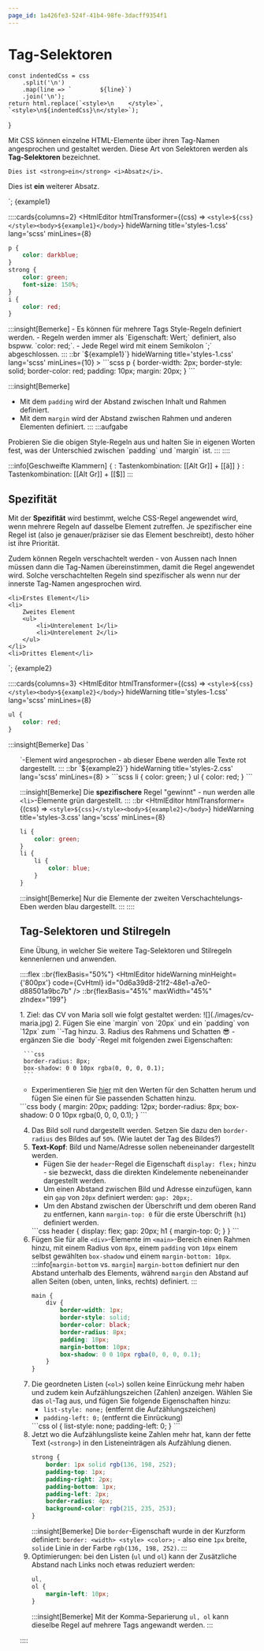```yaml
---
page_id: 1a426fe3-524f-41b4-98fe-3dacff9354f1
---
```



# Tag-Selektoren

    const indentedCss = css
        .split('\n')
        .map(line => `        ${line}`)
        .join('\n');
    return html.replace(`<style>\n    </style>`, `<style>\n${indentedCss}\n</style>`);
}

Mit CSS können einzelne HTML-Elemente über ihren Tag-Namen angesprochen und gestaltet werden. Diese Art von Selektoren werden als **Tag-Selektoren** bezeichnet.

    Dies ist <strong>ein</strong> <i>Absatz</i>.
</p>
<p>
    Dies ist <strong>ein</strong> weiterer Absatz.
</p>`;

<CodeBlock language="html" showLineNumbers>
    {example1}
</CodeBlock>

::::cards{columns=2}
<HtmlEditor
  htmlTransformer={(css) => `<style>${css}</style><body>${example1}</body>`}
  hideWarning
  title='styles-1.css'
  lang='scss'
  minLines={8}
>
```scss
p {
    color: darkblue;
}
strong {
    color: green;
    font-size: 150%;
}
i {
    color: red;
}
```
</HtmlEditor>
:::insight[Bemerke]
- Es können für mehrere Tags Style-Regeln definiert werden.
- Regeln werden immer als `Eigenschaft: Wert;` definiert, also bspww. `color: red;`.
- Jede Regel wird mit einem Semikolon `;` abgeschlossen.
:::
::br
<HtmlEditor
  htmlTransformer={(css) => `<style>${css}</style><body>${example1}</body>`}
  hideWarning
  title='styles-1.css'
  lang='scss'
  minLines={10}
>
```scss
p {
    border-width: 2px;
    border-style: solid;
    border-color: red;
    padding: 10px;
    margin: 20px;
}
```
</HtmlEditor>

:::insight[Bemerke]
- Mit dem `padding` wird der Abstand zwischen Inhalt und Rahmen definiert.
- Mit dem `margin` wird der Abstand zwischen Rahmen und anderen Elementen definiert.
:::
:::aufgabe
<Answer type="state" id="fb166179-a7e8-4997-ab04-3542edba68f1" />
Probieren Sie die obigen Style-Regeln aus und halten Sie in eigenen Worten fest, was der Unterschied zwischen `padding` und `margin` ist.
<Answer type="text" id="42b42222-1dfb-445a-94f5-131e325ac50c" />
:::
::::

:::info[Geschweifte Klammern]
`{`
: Tastenkombination: [[Alt Gr]] + [[ä]]
`}`
: Tastenkombination: [[Alt Gr]] + [[$]]
:::

## Spezifität

Mit der __Spezifität__ wird bestimmt, welche CSS-Regel angewendet wird, wenn mehrere Regeln auf dasselbe Element zutreffen. Je spezifischer eine Regel ist (also je genauer/präziser sie das Element beschreibt), desto höher ist ihre Priorität.

Zudem können Regeln verschachtelt werden - von Aussen nach Innen müssen dann die Tag-Namen übereinstimmen, damit die Regel angewendet wird. Solche verschachtelten Regeln sind spezifischer als wenn nur der innerste Tag-Namen angesprochen wird.

    <li>Erstes Element</li>
    <li>
        Zweites Element
        <ul>
            <li>Unterelement 1</li>
            <li>Unterelement 2</li>
        </ul>
    </li>
    <li>Drittes Element</li>
</ul>`;

<CodeBlock language="html" showLineNumbers>
    {example2}
</CodeBlock>

::::cards{columns=3}
<HtmlEditor
  htmlTransformer={(css) => `<style>${css}</style><body>${example2}</body>`}
  hideWarning
  title='styles-1.css'
  lang='scss'
  minLines={8}
>
```scss
ul {
    color: red;
}
```
</HtmlEditor>
:::insight[Bemerke]
Das `<ul>`-Element wird angesprochen - ab dieser Ebene werden alle Texte rot dargestellt.
:::
::br
<HtmlEditor
  htmlTransformer={(css) => `<style>${css}</style><body>${example2}</body>`}
  hideWarning
  title='styles-2.css'
  lang='scss'
  minLines={8}
>
```scss
li {
    color: green;
}
ul {
    color: red;
}
```
</HtmlEditor>

:::insight[Bemerke]
Die **spezifischere** Regel "gewinnt" - nun werden alle `<li>`-Elemente grün dargestellt.
:::
::br
<HtmlEditor
  htmlTransformer={(css) => `<style>${css}</style><body>${example2}</body>`}
  hideWarning
  title='styles-3.css'
  lang='scss'
  minLines={8}
>
```scss
li {
    color: green;
}
li {
    li {
        color: blue;
    }
} 
```

</HtmlEditor>

:::insight[Bemerke]
Nur die Elemente der zweiten Verschachtelungs-Eben werden blau dargestellt.
:::
::::

## Tag-Selektoren und Stilregeln
Eine Übung, in welcher Sie weitere Tag-Selektoren und Stilregeln kennenlernen und anwenden.

::::flex
::br{flexBasis="50%"}
<HtmlEditor hideWarning minHeight={'800px'} code={CvHtml} id="0d6a39d8-21f2-48e1-a7e0-d88501a9bc7b" />
::br{flexBasis="45%" maxWidth="45%" zIndex="199"}

<ProgressState id="b7b34f3b-7463-40fb-821a-603aac543fe5" confirm preventTogglingFutureSteps>
1. Ziel: das CV von Maria soll wie folgt gestaltet werden:
  ![](./images/cv-maria.jpg)
2. Fügen Sie eine `margin` von `20px` und ein `padding` von `12px` zum `<body>`-Tag hinzu.
3. Radius des Rahmens und Schatten 😎
   - ergänzen Sie die `body`-Regel mit folgenden zwei Eigenschaften:

     ```css
     border-radius: 8px;
     box-shadow: 0 0 10px rgba(0, 0, 0, 0.1);
     ```
   - Experimentieren Sie [hier](https://box-shadow.dev/) mit den Werten für den Schatten herum und fügen Sie einen für Sie passenden Schatten hinzu.
   <Solution id="5707dd39-37f5-4578-a20a-9a6aae81e648" standalone>
    ```css
    body {
        margin: 20px;
        padding: 12px;
        border-radius: 8px;
        box-shadow: 0 0 10px rgba(0, 0, 0, 0.1);
    }
    ```
   </Solution>
   
4. Das Bild soll rund dargestellt werden. Setzen Sie dazu den `border-radius` des Bildes auf `50%`. (Wie lautet der Tag des Bildes?)
5. **Text-Kopf**: Bild und Name/Adresse sollen nebeneinander dargestellt werden.
   - Fügen Sie der `header`-Regel die Eigenschaft `display: flex;` hinzu - sie bezweckt, dass die direkten Kindelemente nebeneinander dargestellt werden.
   - Um einen Abstand zwischen Bild und Adresse einzufügen, kann ein `gap` von `20px` definiert werden: `gap: 20px;`.
   - Um den Abstand zwischen der Überschrift und dem oberen Rand zu entfernen, kann `margin-top: 0` für die erste Überschrift (`h1`) definiert werden.
   <Solution id="b177d069-a53c-40b3-b0c3-49c35308b9fc" standalone>
    ```css
    header {
        display: flex;
        gap: 20px;
        h1 {
            margin-top: 0;
        }
    }
    ```
   </Solution>
6. Fügen Sie für alle `<div>`-Elemente im `<main>`-Bereich einen Rahmen hinzu, mit einem Radius von `8px`, einem `padding` von `10px` einem selbst gewählten `box-shadow` und einem `margin-bottom: 10px`.
    :::info[`margin-bottom` vs. `margin`]
    `margin-bottom` definiert nur den Abstand unterhalb des Elements, während `margin` den Abstand auf allen Seiten (oben, unten, links, rechts) definiert.
    :::
   <Solution id="399e0684-6b4c-4155-9720-87c3c5e290cb" standalone>
    ```css
    main {
        div {
            border-width: 1px;
            border-style: solid;
            border-color: black;
            border-radius: 8px;
            padding: 10px;
            margin-bottom: 10px;
            box-shadow: 0 0 10px rgba(0, 0, 0, 0.1);
        }
    }
    ```
   </Solution>
7. Die geordneten Listen (`<ol>`) sollen keine Einrückung mehr haben und zudem kein Aufzählungszeichen (Zahlen) anzeigen. Wählen Sie das `ol`-Tag aus, und fügen Sie folgende Eigenschaften hinzu:
    - `list-style: none;` (entfernt die Aufzählungszeichen)
    - `padding-left: 0;` (entfernt die Einrückung)
   <Solution id="96c9f7b0-5641-458a-9051-04c069e51798" standalone>
    ```css
    ol {
        list-style: none;
        padding-left: 0;
    }
    ```
    </Solution>
8. Jetzt wo die Aufzählungsliste keine Zahlen mehr hat, kann der fette Text (`<strong>`) in den Listeneinträgen als Aufzählung dienen.
    ```css
    strong {
        border: 1px solid rgb(136, 198, 252);
        padding-top: 1px;
        padding-right: 2px;
        padding-bottom: 1px;
        padding-left: 2px;
        border-radius: 4px;
        background-color: rgb(215, 235, 253);
    }
    ```
    :::insight[Bemerke]
    Die `border`-Eigenschaft wurde in der Kurzform definiert: `border: <width> <style> <color>;` - also eine `1px` breite, `solid`e Linie in der Farbe `rgb(136, 198, 252)`.
    :::
9. Optimierungen: bei den Listen (`ul` und `ol`) kann der Zusätzliche Abstand nach Links noch etwas reduziert werden:
    ```css
    ul,
    ol {
        margin-left: 10px;
    }
    ```
    :::insight[Bemerke]
    Mit der Komma-Separierung `ul, ol` kann dieselbe Regel auf mehrere Tags angewandt werden.
    :::

</ProgressState>

::::

<Solution id="a3a5eb5c-333a-4c1d-9dc3-db8188b6cc81" standalone>
    <HtmlEditor hideWarning minHeight={'800px'} code={combinedCode(CvHtml, CvCss)} />
</Solution>

